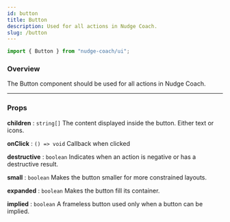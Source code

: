 ```yaml
---
id: button
title: Button
description: Used for all actions in Nudge Coach.
slug: /button
---
```


```jsx
import { Button } from "nudge-coach/ui";
```

### Overview

The Button component should be used for all actions in Nudge Coach.

---

### Props

**children** : `string[]` The content displayed inside the button. Either text or icons.

**onClick** : `() => void`
Callback when clicked

**destructive** : `boolean`
Indicates when an action is negative or has a destructive result.

**small** : `boolean`
Makes the button smaller for more constrained layouts.

**expanded** : `boolean`
Makes the button fill its container.

**implied** : `boolean`
A frameless button used only when a button can be implied.

